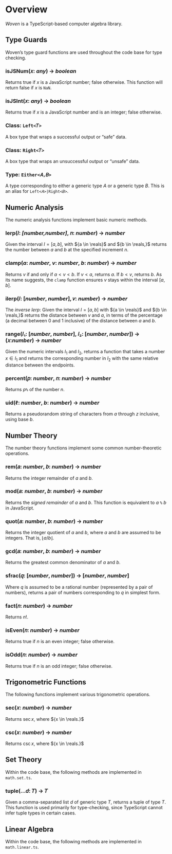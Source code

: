 # Overview
_Woven_ is a TypeScript-based computer algebra library.

## Type Guards
Woven’s type guard functions are used throughout the code base for type checking.

### isJSNum(𝑥: _any_) → _boolean_
Returns true if ${x}$ is a JavaScript number; false otherwise. This function will return false if ${x}$ is `NaN`.

### isJSInt(𝑥: _any_) → _boolean_
Returns true if ${x}$ is a JavaScript number and is an integer; false otherwise.

### Class: `Left<𝑇>`
A box type that wraps a successful output or “safe” data.

### Class: `Right<𝑇>`
A box type that wraps an unsuccessful output or “unsafe” data.

### Type: `Either<𝐴,𝐵>`
A type corresponding to either a generic type ${A}$ or a generic type ${B.}$ This is an alias for `Left<𝐴>|Right<𝐵>`.


## Numeric Analysis 
The numeric analysis functions implement basic numeric methods.

### lerp(𝐼: _[number,number]_, 𝑛: _number_) → _number_
Given the interval ${I = [a,b],}$ with ${a \in \reals}$ and ${b \in \reals,}$ returns the number between ${a}$ and ${b}$ at the specified increment ${n.}$ 

### clamp(${a}$: _number_, ${v}$: _number_, ${b}$: _number_) ${\to}$ _number_
Returns ${v}$ if and only if ${a \lt v \lt b.}$ If ${v \lt a,}$ returns ${a.}$ If ${b \lt v,}$ returns ${b.}$ As its name suggests, the `clamp` function ensures ${v}$ stays within the interval ${[a,b].}$

### ilerp(𝐼: [_number_, _number_], 𝑣: _number_) → _number_
The _inverse lerp_: Given the interval ${I = [a,b]}$ with ${a \in \reals}$ and ${b \in \reals,}$ returns the distance between ${v}$ and ${a,}$ in terms of the percentage (a decimal between 0 and 1 inclusive) of the distance between ${a}$ and ${b.}$

### range(𝐼₁: [_number_, _number_], 𝐼₂: [_number_, _number_]) → (𝑥:_number_) → _number_
Given the numeric intervals ${I_1}$ and ${I_2,}$ returns a function that takes a number ${x \in I_1}$ and returns the corresponding number in ${I_2}$ with the same relative distance between the endpoints.

### percent(𝑝: _number_, 𝑛: _number_) → _number_
Returns ${p\texttt{\%}}$ of the number ${n.}$

### uid(${\ell}$: _number_, ${b}$: _number_) ${\to}$ _number_
Returns a pseudorandom string of characters from ${a}$ through ${z}$ inclusive, using base ${b.}$

## Number Theory
The number theory functions implement some common number-theoretic operations.

### rem(𝑎: _number_, 𝑏: _number_) → _number_
Returns the integer remainder of ${a}$ and ${b.}$

### mod(𝑎: _number_, 𝑏: _number_) → _number_
Returns the _signed remainder_ of ${a}$ and ${b.}$ This function is equivalent to ${a ~\texttt{\%}~ b}$ in JavaScript.

### quot(𝑎: _number_, 𝑏: _number_) → _number_
Returns the integer quotient of ${a}$ and ${b,}$ where ${a}$ and ${b}$ are assumed to be integers. That is, ${\lfloor a/b \rfloor.}$

### gcd(𝑎: _number_, 𝑏: _number_) → _number_
Returns the greatest common denominator of ${a}$ and ${b.}$

### sfrac(𝑞: [_number_, _number_]) → [_number_, _number_]
Where ${q}$ is assumed to be a rational number (represented by a pair of numbers), returns a pair of numbers corresponding to ${q}$ in simplest form.

### fact(𝑛: _number_) → _number_
Returns ${n!.}$

### isEven(𝑛: _number_) → _number_
Returns true if ${n}$ is an even integer; false otherwise.

### isOdd(𝑛: _number_) → _number_
Returns true if ${n}$ is an odd integer; false otherwise.

## Trigonometric Functions
The following functions implement various trigonometric operations.

### sec(𝑥: _number_) → _number_
Returns ${\sec x,}$ where ${x \in \reals.}$

### csc(𝑥: _number_) → _number_
Returns ${\csc x,}$ where ${x \in \reals.}$

## Set Theory
Within the code base, the following methods are implemented in `math.set.ts`.

### tuple(...𝑑: 𝑇) → 𝑇
Given a comma-separated list ${d}$ of generic type ${T,}$ returns a tuple of type ${T.}$ This function is used primarily for type-checking, since TypeScript cannot infer tuple types in certain cases.

## Linear Algebra
Within the code base, the following methods are implemented in `math.linear.ts`.








